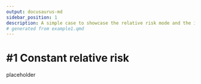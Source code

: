 ```yaml
---
output: docusaurus-md
sidebar_position: 1
description: A simple case to showcase the relative risk mode and the importance of accounting for age of onset.
# generated from example1.qmd
---
```


# #1 Constant relative risk

placeholder